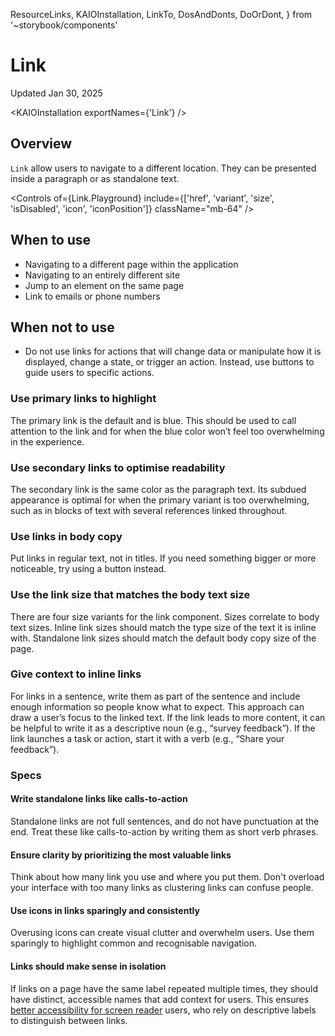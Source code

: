   ResourceLinks,
  KAIOInstallation,
  LinkTo,
  DosAndDonts,
  DoOrDont,
} from '~storybook/components'

<Meta title="Components/Link/Usage Guidelines" />

# Link

Updated Jan 30, 2025

<ResourceLinks
  sourceCode="https://github.com/cultureamp/kaizen-design-system/tree/main/packages/components/src/Link"
  figma="https://www.figma.com/design/FWIOtGjpv9z0by95j1SgP0/Link?node-id=273-4107"
  apiSpecification="/?path=/docs/components-link-api-specification--docs"
/>

<KAIOInstallation exportNames={'Link'} />

## Overview

`Link` allow users to navigate to a different location. They can be presented inside a paragraph or as standalone text.

<Canvas of={Link.Playground} />

<Controls
  of={Link.Playground}
  include={['href', 'variant', 'size', 'isDisabled', 'icon', 'iconPosition']}
  className="mb-64"
/>

## When to use

- Navigating to a different page within the application
- Navigating to an entirely different site
- Jump to an element on the same page
- Link to emails or phone numbers

## When not to use

- Do not use links for actions that will change data or manipulate how it is displayed, change a state, or trigger an action. Instead, use buttons to guide users to specific actions.

### Use primary links to highlight

The primary link is the default and is blue. This should be used to call attention to the link and for when the blue color won’t feel too overwhelming in the experience.

### Use secondary links to optimise readability

The secondary link is the same color as the paragraph text. Its subdued appearance is optimal for when the primary variant is too overwhelming, such as in blocks of text with several references linked throughout.

### Use links in body copy

Put links in regular text, not in titles. If you need something bigger or more noticeable, try using a button instead.

### Use the link size that matches the body text size

There are four size variants for the link component. Sizes correlate to body text sizes. Inline link sizes should match the type size of the text it is inline with. Standalone link sizes should match the default body copy size of the page.

### Give context to inline links

For links in a sentence, write them as part of the sentence and include enough information so people know what to expect. This approach can draw a user’s focus to the linked text. If the link leads to more content, it can be helpful to write it as a descriptive noun (e.g., “survey feedback”). If the link launches a task or action, start it with a verb (e.g., “Share your feedback”).

### Specs

#### Write standalone links like calls-to-action

Standalone links are not full sentences, and do not have punctuation at the end. Treat these like calls-to-action by writing them as short verb phrases.

<DosAndDonts>
  <DoOrDont story={Link.StandaloneLinkDo} />
  <DoOrDont story={Link.StandaloneLinkDont} isDont />
</DosAndDonts>

#### Ensure clarity by prioritizing the most valuable links

Think about how many link you use and where you put them. Don't overload your interface with too many links as clustering links can confuse people.

<DosAndDonts>
  <DoOrDont story={Link.OneLinkInSentence} />
  <DoOrDont story={Link.FiveLinksInSentence} isDont />
</DosAndDonts>

#### Use icons in links sparingly and consistently

Overusing icons can create visual clutter and overwhelm users. Use them sparingly to highlight common and recognisable navigation.

<DosAndDonts>
  <DoOrDont story={Link.ExternalIconLink} />
  <DoOrDont story={Link.RandomIconLink} isDont />
</DosAndDonts>

#### Links should make sense in isolation

If links on a page have the same label repeated multiple times, they should have distinct, accessible names that add context for users. This ensures [better accessibility for screen reader](https://cultureamp.atlassian.net/wiki/spaces/PA/pages/3240099910/Buttons+and+link+labels+make+sense+in+isolation) users, who rely on descriptive labels to distinguish between links.

<DosAndDonts>
  <DoOrDont story={Link.DistinctNamedLink} />
  <DoOrDont story={Link.GenericNamedLink} isDont />
</DosAndDonts>
